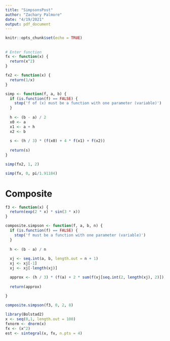 ```yaml
---
title: "SimpsonsPost"
author: "Zachary Palmore"
date: "4/19/2021"
output: pdf_document
---
```


```r
knitr::opts_chunk$set(echo = TRUE)
```

## 



```r
# Enter function
fx <- function(x) {
  return(x^2)
}
```


```r
fx2 <- function(x) {
  return(1/x)
}
```



```r
simp <- function(f, a, b) {
  if (is.function(f) == FALSE) {
    stop('f of (x) must be a function with one parameter (variable)')
  }
  
  h <- (b - a) / 2
  x0 <- a
  x1 <- a + h
  x2 <- b
  
  s <- (h / 3) * (f(x0) + 4 * f(x1) + f(x2))
  
  return(s)
}
```


```r
simp(fx2, 1, 2)
```




```r
simp(fx, 0, pi/1.91184)
```


# Composite


```r
f3 <- function(x) {
  return(exp(2 * x) * sin(3 * x))
}
```



```r
composite.simpson <- function(f, a, b, n) {
  if (is.function(f) == FALSE) {
    stop('f must be a function with one parameter (variable)')
  }
  
  h <- (b - a) / n
  
  xj <- seq.int(a, b, length.out = n + 1)
  xj <- xj[-1]
  xj <- xj[-length(xj)]

  approx <- (h / 3) * (f(a) + 2 * sum(f(xj[seq.int(2, length(xj), 2)])) + 4 * sum(f(xj[seq.int(1, length(xj), 2)])) + f(b))
  
  return(approx)
  
}
```



```r
composite.simpson(f3, 0, 2, 8)
```


```r
library(Bolstad2)
x <- seq(0,1, length.out = 100)
fxnorm <- dnorm(x)
fx <- (x^2)
est <- sintegral(x, fx, n.pts = 4)
```



